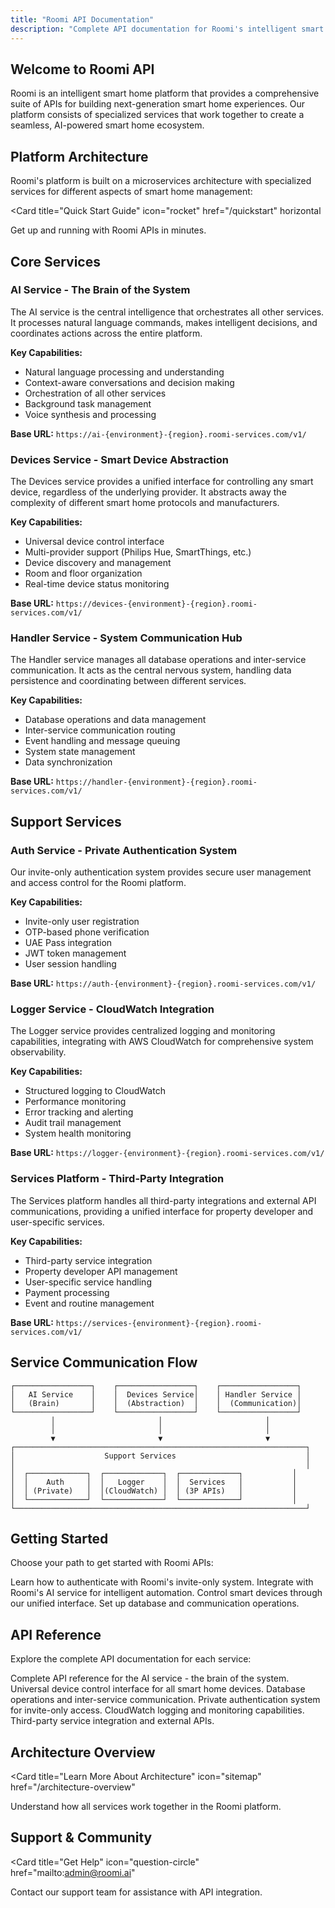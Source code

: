 ```yaml
---
title: "Roomi API Documentation"
description: "Complete API documentation for Roomi's intelligent smart home platform"
---
```


## Welcome to Roomi API

Roomi is an intelligent smart home platform that provides a comprehensive suite of APIs for building next-generation smart home experiences. Our platform consists of specialized services that work together to create a seamless, AI-powered smart home ecosystem.

## Platform Architecture

Roomi's platform is built on a microservices architecture with specialized services for different aspects of smart home management:

<Card
  title="Quick Start Guide"
  icon="rocket"
  href="/quickstart"
  horizontal
>
  Get up and running with Roomi APIs in minutes.
</Card>

## Core Services

### AI Service - The Brain of the System

The AI service is the central intelligence that orchestrates all other services. It processes natural language commands, makes intelligent decisions, and coordinates actions across the entire platform.

**Key Capabilities:**
- Natural language processing and understanding
- Context-aware conversations and decision making
- Orchestration of all other services
- Background task management
- Voice synthesis and processing

**Base URL:** `https://ai-{environment}-{region}.roomi-services.com/v1/`

### Devices Service - Smart Device Abstraction

The Devices service provides a unified interface for controlling any smart device, regardless of the underlying provider. It abstracts away the complexity of different smart home protocols and manufacturers.

**Key Capabilities:**
- Universal device control interface
- Multi-provider support (Philips Hue, SmartThings, etc.)
- Device discovery and management
- Room and floor organization
- Real-time device status monitoring

**Base URL:** `https://devices-{environment}-{region}.roomi-services.com/v1/`

### Handler Service - System Communication Hub

The Handler service manages all database operations and inter-service communication. It acts as the central nervous system, handling data persistence and coordinating between different services.

**Key Capabilities:**
- Database operations and data management
- Inter-service communication routing
- Event handling and message queuing
- System state management
- Data synchronization

**Base URL:** `https://handler-{environment}-{region}.roomi-services.com/v1/`

## Support Services

### Auth Service - Private Authentication System

Our invite-only authentication system provides secure user management and access control for the Roomi platform.

**Key Capabilities:**
- Invite-only user registration
- OTP-based phone verification
- UAE Pass integration
- JWT token management
- User session handling

**Base URL:** `https://auth-{environment}-{region}.roomi-services.com/v1/`

### Logger Service - CloudWatch Integration

The Logger service provides centralized logging and monitoring capabilities, integrating with AWS CloudWatch for comprehensive system observability.

**Key Capabilities:**
- Structured logging to CloudWatch
- Performance monitoring
- Error tracking and alerting
- Audit trail management
- System health monitoring

**Base URL:** `https://logger-{environment}-{region}.roomi-services.com/v1/`

### Services Platform - Third-Party Integration

The Services platform handles all third-party integrations and external API communications, providing a unified interface for property developer and user-specific services.

**Key Capabilities:**
- Third-party service integration
- Property developer API management
- User-specific service handling
- Payment processing
- Event and routine management

**Base URL:** `https://services-{environment}-{region}.roomi-services.com/v1/`

## Service Communication Flow

```
┌─────────────────┐    ┌─────────────────┐    ┌─────────────────┐
│   AI Service    │    │  Devices Service│    │ Handler Service │
│   (Brain)       │    │  (Abstraction)  │    │  (Communication)│
└─────────────────┘    └─────────────────┘    └─────────────────┘
         │                       │                       │
         │                       │                       │
         ▼                       ▼                       ▼
┌─────────────────────────────────────────────────────────────────┐
│                    Support Services                             │
│                                                                 │
│  ┌─────────────┐  ┌─────────────┐  ┌─────────────┐           │
│  │    Auth     │  │   Logger    │  │  Services   │           │
│  │ (Private)   │  │(CloudWatch) │  │ (3P APIs)   │           │
│  └─────────────┘  └─────────────┘  └─────────────┘           │
└─────────────────────────────────────────────────────────────────┘
```

## Getting Started

Choose your path to get started with Roomi APIs:

<Columns cols={2}>
  <Card
    title="Authentication Setup"
    icon="key"
    href="/authentication"
  >
    Learn how to authenticate with Roomi's invite-only system.
  </Card>
  <Card
    title="AI Integration"
    icon="brain"
    href="/guides/ai-integration"
  >
    Integrate with Roomi's AI service for intelligent automation.
  </Card>
  <Card
    title="Device Control"
    icon="microchip"
    href="/guides/device-integration"
  >
    Control smart devices through our unified interface.
  </Card>
  <Card
    title="Handler Setup"
    icon="cogs"
    href="/guides/handler-setup"
  >
    Set up database and communication operations.
  </Card>
</Columns>

## API Reference

Explore the complete API documentation for each service:

<Columns cols={2}>
  <Card
    title="AI Service API"
    icon="brain"
    href="/api-reference/ai"
  >
    Complete API reference for the AI service - the brain of the system.
  </Card>
  <Card
    title="Devices Service API"
    icon="microchip"
    href="/api-reference/devices"
  >
    Universal device control interface for all smart home devices.
  </Card>
  <Card
    title="Handler Service API"
    icon="cogs"
    href="/api-reference/handler"
  >
    Database operations and inter-service communication.
  </Card>
  <Card
    title="Auth Service API"
    icon="user-shield"
    href="/api-reference/auth"
  >
    Private authentication system for invite-only access.
  </Card>
  <Card
    title="Logger Service API"
    icon="file-text"
    href="/api-reference/logger"
  >
    CloudWatch logging and monitoring capabilities.
  </Card>
  <Card
    title="Services Platform API"
    icon="globe"
    href="/api-reference/services"
  >
    Third-party service integration and external APIs.
  </Card>
</Columns>

## Architecture Overview

<Card
  title="Learn More About Architecture"
  icon="sitemap"
  href="/architecture-overview"
>
  Understand how all services work together in the Roomi platform.
</Card>

## Support & Community

<Card
  title="Get Help"
  icon="question-circle"
  href="mailto:admin@roomi.ai"
>
  Contact our support team for assistance with API integration.
</Card>

